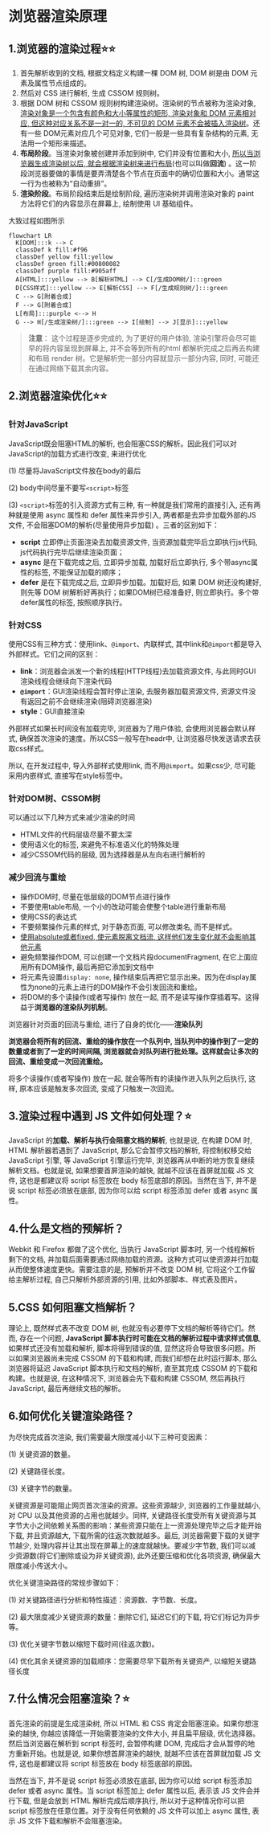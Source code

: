 # 浏览器渲染原理

## 1.浏览器的渲染过程⭐️⭐️

1. 首先解析收到的文档, 根据文档定义构建一棵 DOM 树, DOM 树是由 DOM 元素及属性节点组成的。
2. 然后对 CSS 进行解析, 生成 CSSOM 规则树。
3. 根据 DOM 树和 CSSOM 规则树构建渲染树。渲染树的节点被称为渲染对象, <u>渲染对象是一个包含有颜色和大小等属性的矩形, 渲染对象和 DOM 元素相对应, 但这种对应关系不是一对一的, 不可见的 DOM 元素不会被插入渲染树</u>。还有一些 DOM元素对应几个可见对象, 它们一般是一些具有复杂结构的元素, 无法用一个矩形来描述。
4. **布局阶段**。当渲染对象被创建并添加到树中, 它们并没有位置和大小, <u>所以当浏览器生成渲染树以后, 就会根据渲染树来进行布局</u>(也可以叫做**回流**) 。这一阶段浏览器要做的事情是要弄清楚各个节点在页面中的确切位置和大小。通常这一行为也被称为“自动重排”。
5. **渲染阶段**。布局阶段结束后是绘制阶段, 遍历渲染树并调用渲染对象的 paint 方法将它们的内容显示在屏幕上, 绘制使用 UI 基础组件。

大致过程如图所示

```mermaid
flowchart LR
  K[DOM]:::k --> C
  classDef k fill:#f96
  classDef yellow fill:yellow
  classDef green fill:#00800082
  classDef purple fill:#905aff
  A[HTML]:::yellow --> B[解析HTML] --> C[/生成DOM树/]:::green
  D[CSS样式]:::yellow --> E[解析CSS] --> F[/生成规则树/]:::green
  C --> G[附着合成]
  F --> G[附着合成]
  L[布局]:::purple <--> H
  G --> H[/生成渲染树/]:::green --> I[绘制] --> J[显示]:::yellow
```

>**注意**： 这个过程是逐步完成的, 为了更好的用户体验, 渲染引擎将会尽可能早的将内容呈现到屏幕上, 并不会等到所有的html 都解析完成之后再去构建和布局 render 树。它是解析完一部分内容就显示一部分内容, 同时, 可能还在通过网络下载其余内容。

## 2.浏览器渲染优化⭐️⭐️

### 针对JavaScript

JavaScript既会阻塞HTML的解析, 也会阻塞CSS的解析。因此我们可以对JavaScript的加载方式进行改变, 来进行优化

(1) 尽量将JavaScript文件放在body的最后

(2) body中间尽量不要写`<script>`标签

(3) `<script>`标签的引入资源方式有三种, 有一种就是我们常用的直接引入, 还有两种就是使用 async 属性和 defer 属性来异步引入, 两者都是去异步加载外部的JS文件, 不会阻塞DOM的解析(尽量使用异步加载) 。三者的区别如下：

- **script** 立即停止页面渲染去加载资源文件, 当资源加载完毕后立即执行js代码, js代码执行完毕后继续渲染页面；
- **async** 是在下载完成之后, 立即异步加载, 加载好后立即执行, 多个带async属性的标签, 不能保证加载的顺序；
- **defer** 是在下载完成之后, 立即异步加载。加载好后, 如果 DOM 树还没构建好, 则先等 DOM 树解析好再执行；如果DOM树已经准备好, 则立即执行。多个带defer属性的标签, 按照顺序执行。

### 针对CSS

使用CSS有三种方式：使用link、`@import`、内联样式, 其中link和`@import`都是导入外部样式。它们之间的区别：

- **link**：浏览器会派发一个新的线程(HTTP线程)去加载资源文件, 与此同时GUI渲染线程会继续向下渲染代码
- **`@import`**：GUI渲染线程会暂时停止渲染, 去服务器加载资源文件, 资源文件没有返回之前不会继续渲染(阻碍浏览器渲染)
- **style**：GUI直接渲染

外部样式如果长时间没有加载完毕, 浏览器为了用户体验, 会使用浏览器会默认样式, 确保首次渲染的速度。所以CSS一般写在headr中, 让浏览器尽快发送请求去获取css样式。

所以, 在开发过程中, 导入外部样式使用link, 而不用`@import`。如果css少, 尽可能采用内嵌样式, 直接写在style标签中。

### 针对DOM树、CSSOM树

可以通过以下几种方式来减少渲染的时间

- HTML文件的代码层级尽量不要太深
- 使用语义化的标签, 来避免不标准语义化的特殊处理
- 减少CSSOM代码的层级, 因为选择器是从左向右进行解析的

### 减少回流与重绘

- 操作DOM时, 尽量在低层级的DOM节点进行操作
- 不要使用table布局,  一个小的改动可能会使整个table进行重新布局
- 使用CSS的表达式
- 不要频繁操作元素的样式, 对于静态页面, 可以修改类名, 而不是样式。
- <u>使用absolute或者fixed, 使元素脱离文档流, 这样他们发生变化就不会影响其他元素</u>
- 避免频繁操作DOM, 可以创建一个文档片段documentFragment, 在它上面应用所有DOM操作, 最后再把它添加到文档中
- 将元素先设置`display: none`, 操作结束后再把它显示出来。因为在display属性为none的元素上进行的DOM操作不会引发回流和重绘。
- 将DOM的多个读操作(或者写操作) 放在一起, 而不是读写操作穿插着写。这得益于**浏览器的渲染队列机制**。

浏览器针对页面的回流与重绘, 进行了自身的优化——**渲染队列**

**浏览器会将所有的回流、重绘的操作放在一个队列中, 当队列中的操作到了一定的数量或者到了一定的时间间隔, 浏览器就会对队列进行批处理。这样就会让多次的回流、重绘变成一次回流重绘。**

将多个读操作(或者写操作) 放在一起, 就会等所有的读操作进入队列之后执行, 这样, 原本应该是触发多次回流, 变成了只触发一次回流。

## 3.渲染过程中遇到 JS 文件如何处理？⭐️

JavaScript 的**加载、解析与执行会阻塞文档的解析**, 也就是说, 在构建 DOM 时, HTML 解析器若遇到了 JavaScript, 那么它会暂停文档的解析, 将控制权移交给 JavaScript 引擎, 等 JavaScript 引擎运行完毕, 浏览器再从中断的地方恢复继续解析文档。也就是说, 如果想要首屏渲染的越快, 就越不应该在首屏就加载 JS 文件, 这也是都建议将 script 标签放在 body 标签底部的原因。当然在当下, 并不是说 script 标签必须放在底部, 因为你可以给 script 标签添加 defer 或者 async 属性。

## 4.什么是文档的预解析？

Webkit 和 Firefox 都做了这个优化, 当执行 JavaScript 脚本时, 另一个线程解析剩下的文档, 并加载后面需要通过网络加载的资源。这种方式可以使资源并行加载从而使整体速度更快。需要注意的是, 预解析并不改变 DOM 树, 它将这个工作留给主解析过程, 自己只解析外部资源的引用, 比如外部脚本、样式表及图片。

## 5.CSS 如何阻塞文档解析？

理论上, 既然样式表不改变 DOM 树, 也就没有必要停下文档的解析等待它们。然而, 存在一个问题, **JavaScript 脚本执行时可能在文档的解析过程中请求样式信息**, 如果样式还没有加载和解析, 脚本将得到错误的值, 显然这将会导致很多问题。所以如果浏览器尚未完成 CSSOM 的下载和构建, 而我们却想在此时运行脚本, 那么浏览器将延迟 JavaScript 脚本执行和文档的解析, 直至其完成 CSSOM 的下载和构建。也就是说, 在这种情况下, 浏览器会先下载和构建 CSSOM, 然后再执行 JavaScript, 最后再继续文档的解析。

## 6.如何优化关键渲染路径？

为尽快完成首次渲染, 我们需要最大限度减小以下三种可变因素：

(1) 关键资源的数量。

(2) 关键路径长度。

(3) 关键字节的数量。

关键资源是可能阻止网页首次渲染的资源。这些资源越少, 浏览器的工作量就越小, 对 CPU 以及其他资源的占用也就越少。同样, 关键路径长度受所有关键资源与其字节大小之间依赖关系图的影响：某些资源只能在上一资源处理完毕之后才能开始下载, 并且资源越大, 下载所需的往返次数就越多。最后, 浏览器需要下载的关键字节越少, 处理内容并让其出现在屏幕上的速度就越快。要减少字节数, 我们可以减少资源数(将它们删除或设为非关键资源), 此外还要压缩和优化各项资源, 确保最大限度减小传送大小。

优化关键渲染路径的常规步骤如下：

(1) 对关键路径进行分析和特性描述：资源数、字节数、长度。

(2) 最大限度减少关键资源的数量：删除它们, 延迟它们的下载, 将它们标记为异步等。

(3) 优化关键字节数以缩短下载时间(往返次数)。

(4) 优化其余关键资源的加载顺序：您需要尽早下载所有关键资产, 以缩短关键路径长度

## 7.什么情况会阻塞渲染？⭐️

首先渲染的前提是生成渲染树, 所以 HTML 和 CSS 肯定会阻塞渲染。如果你想渲染的越快, 你越应该降低一开始需要渲染的文件大小, 并且扁平层级, 优化选择器。然后当浏览器在解析到 script 标签时, 会暂停构建 DOM, 完成后才会从暂停的地方重新开始。也就是说, 如果你想首屏渲染的越快, 就越不应该在首屏就加载 JS 文件, 这也是都建议将 script 标签放在 body 标签底部的原因。

当然在当下, 并不是说 script 标签必须放在底部, 因为你可以给 script 标签添加 defer 或者 async 属性。当 script 标签加上 defer 属性以后, 表示该 JS 文件会并行下载, 但是会放到 HTML 解析完成后顺序执行, 所以对于这种情况你可以把 script 标签放在任意位置。对于没有任何依赖的 JS 文件可以加上 async 属性, 表示 JS 文件下载和解析不会阻塞渲染。
